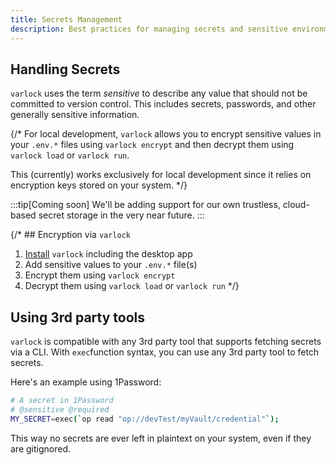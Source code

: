 ```yaml
---
title: Secrets Management
description: Best practices for managing secrets and sensitive environment variables with varlock
---
```


## Handling Secrets

`varlock` uses the term _sensitive_ to describe any value that should not be committed to version control. This includes secrets, passwords, and other generally sensitive information.

{/* For local development, `varlock` allows you to encrypt sensitive values in your `.env.*` files using `varlock encrypt` and then decrypt them using `varlock load` or `varlock run`.

This (currently) works exclusively for local development since it relies on encryption keys stored on your system. */}

:::tip[Coming soon]
We'll be adding support for our own trustless, cloud-based secret storage in the very near future. 
:::

{/* ## Encryption via `varlock`

1. [Install](/getting-started/installation) `varlock` including the desktop app
2. Add sensitive values to your `.env.*` file(s)
3. Encrypt them using `varlock encrypt`
4. Decrypt them using `varlock load` or `varlock run` */}

## Using 3rd party tools

`varlock` is compatible with any 3rd party tool that supports fetching secrets via a CLI. With `exec`function syntax, you can use any 3rd party tool to fetch secrets.

Here's an example using 1Password:

```bash
# A secret in 1Password
# @sensitive @required
MY_SECRET=exec(`op read "op://devTest/myVault/credential"`);
```

This way no secrets are ever left in plaintext on your system, even if they are gitignored. 